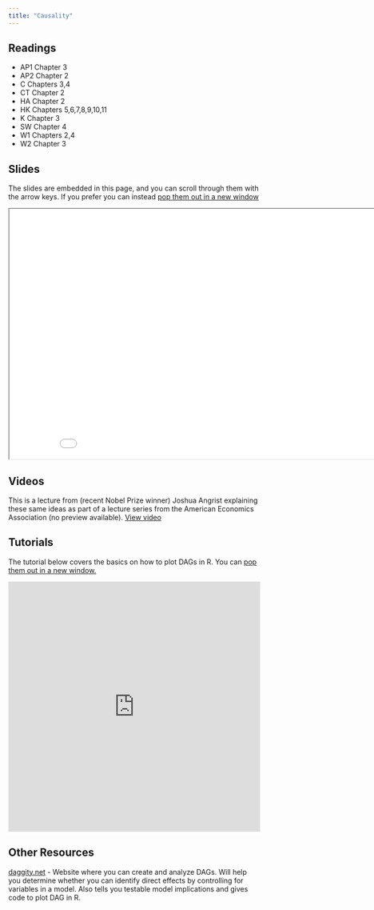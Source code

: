 ```yaml
---
title: "Causality"
---
```



## Readings

- AP1 Chapter 3
- AP2 Chapter 2
- C Chapters 3,4
- CT Chapter 2
- HA Chapter 2
- HK Chapters 5,6,7,8,9,10,11
- K Chapter 3
- SW Chapter 4
- W1 Chapters 2,4
- W2 Chapter 3

## Slides

The slides are embedded in this page, and you can scroll through them with the arrow keys.  If you prefer you can instead <a href="/slides/causality/index.html" target="_blank">pop them out in a new window</a>


<div>

```{=html}
<p align="center"><iframe width="890" height="500" class="slide-deck" src="/slides/causality/"></iframe></p>
```

</div>


## Videos

This is a lecture from (recent Nobel Prize winner) Joshua Angrist explaining these same ideas as part of a lecture series from the American Economics Association (no preview available). <a href="https://events7.mediasite.com/Mediasite/Play/68970a31745148a98e5be9df3e99f59f1d" target="_blank">View video</a>

## Tutorials

The tutorial below covers the basics on how to plot DAGs in R.  You can <a href="http://18.119.161.195:3838/EC655dag/" target="_blank">pop them out in a new window.</a>

<div>

```{=html}
<p align="center"><iframe height="500" width="100%" frameborder="no" src="http://18.119.161.195:3838/EC655dag/"> </iframe></p>
```

</div>

## Other Resources

[daggity.net](https://dagitty.net) - Website where you can create and analyze DAGs.  Will help you determine whether you can identify direct effects by controlling for variables in a model.  Also tells you testable model implications and gives code to plot DAG in R.


